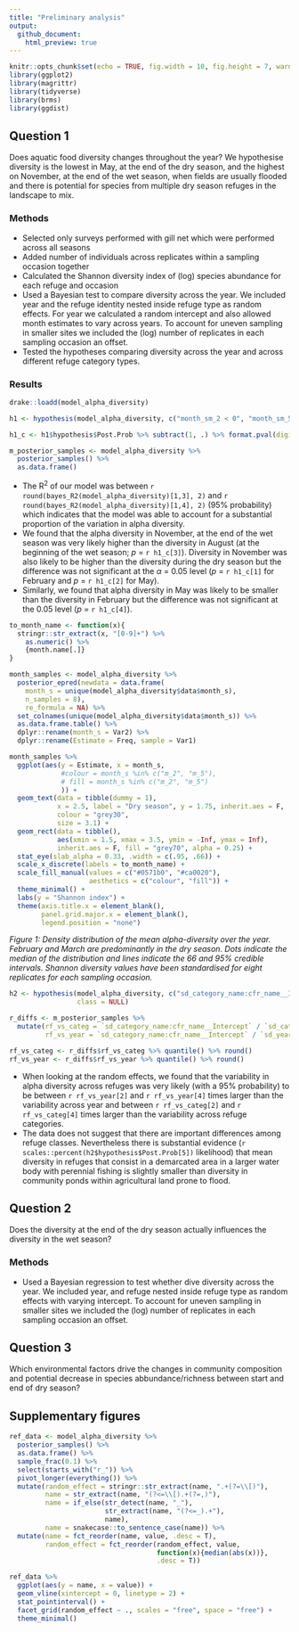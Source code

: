 ```yaml
---
title: "Preliminary analysis"
output:
  github_document:
    html_preview: true
---
```


```r
knitr::opts_chunk$set(echo = TRUE, fig.width = 10, fig.height = 7, warning = F)
library(ggplot2)
library(magrittr)
library(tidyverse)
library(brms)
library(ggdist)
```

## Question 1

Does aquatic food  diversity changes throughout the year? We hypothesise diversity is the lowest in May, at the end of the dry season, and the highest on November, at the end of the wet season, when fields are usually flooded and there is potential for species from multiple dry season refuges in the landscape to mix. 

### Methods

- Selected only surveys performed with gill net which were performed across all seasons
- Added number of individuals across replicates within a sampling occasion together
- Calculated the Shannon diversity index of (log) species abundance for each refuge and occasion
- Used a Bayesian test to compare diversity across the year. We included year and the refuge identity nested inside refuge type as random effects. For year we calculated a random intercept and also allowed month estimates to vary across years. To account for uneven sampling in smaller sites we included the (log) number of replicates in each sampling occasion an offset. 
- Tested the hypotheses comparing diversity across the year and across different refuge category types.

### Results

```r
drake::loadd(model_alpha_diversity)

h1 <- hypothesis(model_alpha_diversity, c("month_sm_2 < 0", "month_sm_5 < 0", "month_sm_8 < 0", "month_sm_5 < month_sm_2", "month_sm_5 < month_sm_8"))

h1_c <- h1$hypothesis$Post.Prob %>% subtract(1, .) %>% format.pval(digits = 1, eps = 1/10000)

m_posterior_samples <- model_alpha_diversity %>%
  posterior_samples() %>%
  as.data.frame() 
```

- The R^2^ of our model was between `r round(bayes_R2(model_alpha_diversity)[1,3], 2)` and `r round(bayes_R2(model_alpha_diversity)[1,4], 2)` (95% probability) which indicates that the model was able to account for a substantial proportion of the variation in alpha diversity. 
- We found that the alpha diversity in November, at the end of the wet season was very likely higher than the diversity in August (at the beginning of the wet season; *p* = `r h1_c[3]`). Diversity in November was also likely to be higher than the diversity during the dry season but the difference was not significant at the *α* = 0.05 level (*p* = `r h1_c[1]` for February and *p* = `r h1_c[2]` for May).
- Similarly, we found that alpha diversity in May was likely to be smaller than the diversity in February but the difference was not significant at the 0.05 level (*p* = `r h1_c[4]`).

```r

to_month_name <- function(x){
  stringr::str_extract(x, "[0-9]+") %>% 
    as.numeric() %>% 
    {month.name[.]}
}

month_samples <- model_alpha_diversity %>%
  posterior_epred(newdata = data.frame(
    month_s = unique(model_alpha_diversity$data$month_s), 
    n_samples = 8), 
    re_formula = NA) %>%
  set_colnames(unique(model_alpha_diversity$data$month_s)) %>%
  as.data.frame.table() %>%
  dplyr::rename(month_s = Var2) %>%
  dplyr::rename(Estimate = Freq, sample = Var1)

month_samples %>%
  ggplot(aes(y = Estimate, x = month_s, 
             #colour = month_s %in% c("m_2", "m_5"), 
             # fill = month_s %in% c("m_2", "m_5")
             )) +
  geom_text(data = tibble(dummy = 1), 
            x = 2.5, label = "Dry season", y = 1.75, inherit.aes = F, 
            colour = "grey30",
            size = 3.1) +
  geom_rect(data = tibble(),
            aes(xmin = 1.5, xmax = 3.5, ymin = -Inf, ymax = Inf),
            inherit.aes = F, fill = "grey70", alpha = 0.25) +
  stat_eye(slab_alpha = 0.33, .width = c(.95, .66)) +
  scale_x_discrete(labels = to_month_name) +
  scale_fill_manual(values = c("#0571b0", "#ca0020"), 
                    aesthetics = c("colour", "fill")) +
  theme_minimal() +
  labs(y = "Shannon index") +
  theme(axis.title.x = element_blank(), 
        panel.grid.major.x = element_blank(), 
        legend.position = "none")
```

*Figure 1: Density distribution of the mean alpha-diversity over the year. February and March are predominantly in the dry season. Dots indicate the median of the distribution and lines indicate the 66 and 95% credible intervals. Shannon diversity values have been standardised for eight replicates for each sampling occasion.*

```r
h2 <- hypothesis(model_alpha_diversity, c("sd_category_name:cfr_name__Intercept > sd_category_name__Intercept", "sd_category_name:cfr_name__Intercept > sd_year_s__Intercept", "r_category_name[Demarcated.area.in.larger.water.body,Intercept] < 0", "r_category_name[Community.pond.within.agricultural.land.prone.to.flood,Intercept] > 0", "r_category_name[Demarcated.area.in.larger.water.body,Intercept] < r_category_name[Community.pond.within.agricultural.land.prone.to.flood,Intercept]"), 
                 class = NULL)

r_diffs <- m_posterior_samples %>%
  mutate(rf_vs_categ = `sd_category_name:cfr_name__Intercept` / `sd_category_name__Intercept`, 
         rf_vs_year = `sd_category_name:cfr_name__Intercept` / `sd_year_s__Intercept`) 

rf_vs_categ <- r_diffs$rf_vs_categ %>% quantile() %>% round()
rf_vs_year <- r_diffs$rf_vs_year %>% quantile() %>% round()
```

- When looking at the random effects, we found that the variability in alpha diversity across refuges was very likely (with a 95% probability) to be between `r rf_vs_year[2]` and `r rf_vs_year[4]` times larger than the variability across year and between `r rf_vs_categ[2]` and `r rf_vs_categ[4]` times larger than the variability across refuge categories. 
- The data does not suggest that there are important differences among refuge classes. Nevertheless there is substantial evidence (`r scales::percent(h2$hypothesis$Post.Prob[5])` likelihood) that mean diversity in refuges that consist in a demarcated area in a larger water body with perennial fishing is slightly smaller than diversity in community ponds within agricultural land prone to flood.

## Question 2

Does the diversity at the end of the dry season actually influences the diversity in the wet season?

### Methods

- Used a Bayesian regression to test whether dive diversity across the year. We included year, and refuge nested inside refuge type as random effects with varying intercept. To account for uneven sampling in smaller sites we included the (log) number of replicates in each sampling occasion an offset. 

## Question 3

Which environmental factors drive the changes in community composition and potential decrease in species abbundance/richness between start and end of dry season?

## Supplementary figures

```r
ref_data <- model_alpha_diversity %>%
  posterior_samples() %>%
  as.data.frame() %>%
  sample_frac(0.1) %>%
  select(starts_with("r_")) %>%
  pivot_longer(everything()) %>%
  mutate(random_effect = stringr::str_extract(name, ".+(?=\\[)"),
         name = str_extract(name, "(?<=\\[).+(?=,)"),
         name = if_else(str_detect(name, "_"),
                        str_extract(name, "(?<=_).+"),
                        name),
         name = snakecase::to_sentence_case(name)) %>%
  mutate(name = fct_reorder(name, value, .desc = T), 
         random_effect = fct_reorder(random_effect, value, 
                                     function(x){median(abs(x))}, 
                                     .desc = T))

ref_data %>%
  ggplot(aes(y = name, x = value)) +
  geom_vline(xintercept = 0, linetype = 2) +
  stat_pointinterval() +
  facet_grid(random_effect ~ ., scales = "free", space = "free") +
  theme_minimal()
```
